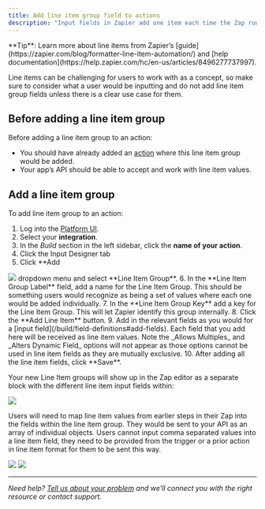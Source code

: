 ```yaml
---
title: Add line item group field to actions
description: "Input fields in Zapier add one item each time the Zap runs. But, if you want users to be able to add multiple items in a single Zap run, then this can be achieved by using a line item group. This group takes line items, which are comma-separated values, and adds each instance of the values to the app in a single Zap run."
---
```


<Info>
   **Tip**: Learn more about line items from Zapier’s [guide](https://zapier.com/blog/formatter-line-item-automation/) and [help documentation](https://help.zapier.com/hc/en-us/articles/8496277737997).
</Info>

Line items can be challenging for users to work with as a concept, so make sure to consider what a user would be inputting and do not add line item group fields unless there is a clear use case for them.

## Before adding a line item group

Before adding a line item group to an action:

*   You should have already added an [action](/build/action) where this line item group would be added.
*   Your app’s API should be able to accept and work with line item values.

## Add a line item group

To add line item group to an action:

1.  Log into the [Platform UI](https://zapier.com/app/developer).
2.  Select your **integration**.
3.  In the _Build_ section in the left sidebar, click the **name of your action**.
4.  Click the Input Designer tab
5.  Click **Add
<Frame>
  <img src="https://cdn.zapier.com/storage/photos/9f549e9320881f1dcda37fce73ace8ca.png"/>
</Frame>
dropdown menu and select **Line Item Group**.
6.  In the **Line Item Group Label** field, add a name for the Line Item Group. This should be something users would recognize as being a set of values where each one would be added individually.
7.  In the **Line Item Group Key** add a key for the Line Item Group. This will let Zapier identify this group internally.
8.  Click the **Add Line Item** button.
9.  Add in the relevant fields as you would for a [input field](/build/field-definitions#add-fields). Each field that you add here will be received as line item values. Note the _Allows Multiples_ and _Alters Dynamic Field_ options will not appear as those options cannot be used in line item fields as they are mutually exclusive.
10.  After adding all the line item fields, click **Save**.

Your new Line Item groups will show up in the Zap editor as a separate block with the different line item input fields within:
<Frame>
  <img src="/images/41f81ef42d5101767810a9ffc5626e95.png"/>
</Frame>

Users will need to map line item values from earlier steps in their Zap into the fields within the line item group. They would be sent to your API as an array of individual objects. Users cannot input comma separated values into a line item field, they need to be provided from the trigger or a prior action in line item format for them to be sent this way.
<Frame>
  <img src="/images/533efc7f7719fa85587f72b04204371f.png"/>
</Frame>
<Frame>
  <img src="/images/a7bad08984545eb39e96ed2782660737.png"/>
</Frame>

- - -

_Need help? [Tell us about your problem](https://developer.zapier.com/contact) and we’ll connect you with the right resource or contact support._
